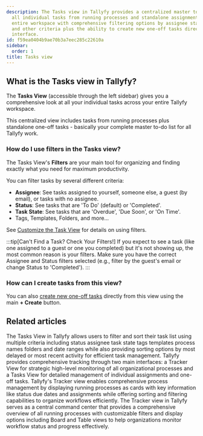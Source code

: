 ```yaml
---
description: The Tasks view in Tallyfy provides a centralized master to-do list displaying
  all individual tasks from running processes and standalone assignments across your
  entire workspace with comprehensive filtering options by assignee status due dates
  and other criteria plus the ability to create new one-off tasks directly from this
  interface.
id: f59ea0404b9ae70b3a7eec285c22610a
sidebar:
  order: 1
title: Tasks view
---
```


## What is the Tasks view in Tallyfy?

The **Tasks View** (accessible through the left sidebar) gives you a comprehensive look at all your individual tasks across your entire Tallyfy workspace.

This centralized view includes tasks from running processes plus standalone one-off tasks - basically your complete master to-do list for all Tallyfy work.

### How do I use filters in the Tasks view?

The Tasks View's **Filters** are your main tool for organizing and finding exactly what you need for maximum productivity.

You can filter tasks by several different criteria:

*   **Assignee**: See tasks assigned to yourself, someone else, a guest (by email), or tasks with no assignee.
*   **Status**: See tasks that are 'To Do' (default) or 'Completed'.
*   **Task State**: See tasks that are 'Overdue', 'Due Soon', or 'On Time'.
*   Tags, Templates, Folders, and more...

See [Customize the Task View](/products/pro/tracking-and-tasks/tasks-view/how-can-i-customize-task-views-in-tallyfy/) for details on using filters.

:::tip[Can't Find a Task? Check Your Filters!]
If you expect to see a task (like one assigned to a guest or one you completed) but it's not showing up, the most common reason is your filters. Make sure you have the correct Assignee and Status filters selected (e.g., filter by the guest's email or change Status to 'Completed').
:::

### How can I create tasks from this view?

You can also [create new one-off tasks](/products/pro/tracking-and-tasks/tasks/how-to-create-a-one-off-task-in-tallyfy/) directly from this view using the main **+ Create** button.


<PageTree />


## Related articles
<CardGrid>
<LinkTitleCard header="<b>Tasks View > Customize the task view</b>" href="/products/pro/tracking-and-tasks/tasks-view/how-can-i-customize-task-views-in-tallyfy/" > The Tasks View in Tallyfy allows users to filter and sort their task list using multiple criteria including status assignee task state tags templates process names folders and date ranges while also providing sorting options by most delayed or most recent activity for efficient task management. </LinkTitleCard>
<LinkTitleCard header="<b>Pro > Tracking</b>" href="/products/pro/tracking-and-tasks/" > Tallyfy provides comprehensive tracking through two main interfaces: a Tracker View for strategic high-level monitoring of all organizational processes and a Tasks View for detailed management of individual assignments and one-off tasks. </LinkTitleCard>
<LinkTitleCard header="<b>Tracker View > Manage and track my processes</b>" href="/products/pro/tracking-and-tasks/tracker-view/how-can-i-manage-and-track-my-processes-on-tallyfy/" > Tallyfy's Tracker view enables comprehensive process management by displaying running processes as cards with key information like status due dates and assignments while offering sorting and filtering capabilities to organize workflows efficiently. </LinkTitleCard>
<LinkTitleCard header="<b>Tracking And Tasks > Tracker view</b>" href="/products/pro/tracking-and-tasks/tracker-view/" > The Tracker view in Tallyfy serves as a central command center that provides a comprehensive overview of all running processes with customizable filters and display options including Board and Table views to help organizations monitor workflow status and progress effectively. </LinkTitleCard>
</CardGrid>
